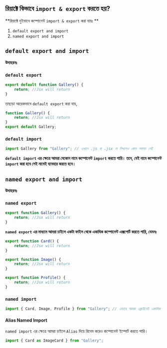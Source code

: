 ## রিয়াক্টে কিভাবে `import & export` করতে হয়?

**রিয়াক্টে দুইভাবে কম্পোনেন্ট `import & export` করা যায়ঃ **

1. `default export and import`
2. `named export and import`

## `default export and import`

**উদাহরনঃ**

### `default export`

```javascript showLineNumbers filename="Gallery.js"
export default function Gallery() {
    return; //Jsx will return
}
```

তাছাড়া আরেকভাবে `default export` করা যায়,

```javascript showLineNumbers filename="Gallery.js"
function Gallery() {
    return; //Jsx will return
}
export default Gallery;
```

### `default import`

```javascript showLineNumbers filename="App.js"
import Gallery from "Gallery"; // এখানে .js বা .jsx না লিখলেও কোন সমস্যা নেই
```

**`default import` এর ক্ষেত্রে আমরা যেকোন নামে কম্পোনেন্ট `import` করতে পারি। তবে, যেই নামে কম্পোনেন্ট `import` করা হবে সেই নামেই ব্যাবহার করতে হবে।**

## `named export and import`

**উদাহরনঃ**

### `named export`

```javascript showLineNumbers filename="Gallery.js {1}"
export function Gallery() {
    return; //Jsx will return
}
```

**`named export` এর মাধ্যমে আমরা চাইলে একটা ফাইল থেকে একাধিক কম্পোনেন্ট এক্সপোর্ট করতে পারি, যেমনঃ**

```javascript showLineNumbers filename="Gallery.js"
export function Card() {
    return; //Jsx will return
}

export function Image() {
    return; //Jsx will return
}

export function Profile() {
    return; //Jsx will return
}
```

### `named import`

```javascript showLineNumbers filename="App.js"
import { Card, Image, Profile } from "Gallery"; // এভাবে আমরা এক্লাইনেই একাধিক কম্পোনেন্ট ইম্পোর্ট করতে পারি।
```

#### Alias Named Import

`named import` এর ক্ষেত্রে আমরা চাইলে `Alias` দিয়ে রিনেম করেও কম্পোনেন্ট ইম্পোর্ট করতে পারি।

```javascript showLineNumbers filename="App.js"
import { Card as ImageCard } from "Gallery";
```

